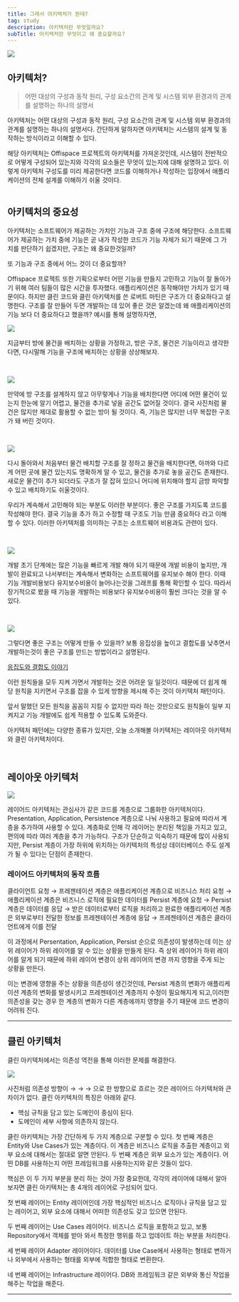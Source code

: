 ```yaml
---
title: 그래서 아키텍처가 뭔데?
tag: study
description: 아키텍처란 무엇일까요?
subTitle: 아키텍처란 무엇이고 왜 중요할까요?
---
```


![](/images/study/what-is-architecture/1.png)

## 아키텍처?

> 어떤 대상의 구성과 동작 원리,
> 구성 요소간의 관계 및 시스템 외부 환경과의 관계를 설명하는 하나의 설명서

아키텍처는 어떤 대상의 구성과 동작 원리, 구성 요소간의 관계 및 시스템 외부 환경과의 관계를 설명하는 하나의 설명서다. 간단하게 말하자면 아키텍처는 시스템의 설계 및 동작하는 방식이라고 이해할 수 있다.

해당 아키텍처는 Offispace 프로젝트의 아키텍처를 가져온것인데, 시스템이 전반적으로 어떻게 구성되어 있는지와 각각의 요소들은 무엇이 있는지에 대해 설명하고 있다. 이렇게 아키텍처 구성도를 미리 제공한다면 코드를 이해하거나 작성하는 입장에서 애플리케이션의 전체 설계를 이해하기 쉬울 것이다.<br /><br />

## 아키텍처의 중요성

아키텍처는 소프트웨어가 제공하는 가치인 기능과 구조 중에 구조에 해당한다. 소프트웨어가 제공하는 가치 중에 기능은 곧 내가 작성한 코드가 기능 자체가 되기 때문에 그 가치를 판단하기 쉽겠지만, 구조는 왜 중요한것일까?

또 기능과 구조 중에서 어느 것이 더 중요할까?

Offispace 프로젝트 또한 기획으로부터 어떤 기능을 만들지 고민하고 기능이 잘 돌아가기 위해 여러 팀들이 많은 시간을 투자했다. 애플리케이션은 동작해야만 가치가 있기 때문이다. 하지만 클린 코드와 클린 아키텍처를 쓴 로버트 마틴은 구조가 더 중요하다고 설명한다. 구조를 잘 만들어 두면 개발하는 데 있어 좋은 것은 알겠는데 왜 애플리케이션의 기능 보다 더 중요하다고 했을까? 예시를 통해 설명하자면,

![](/images/study/what-is-architecture/2.png)

지금부터 방에 물건을 배치하는 상황을 가정하고, 방은 구조, 물건은 기능이라고 생각한다면, 다시말해 기능을 구조에 배치하는 상황을 상상해보자.

<br />

![](/images/study/what-is-architecture/3.png)

만약에 방 구조를 설계하지 않고 아무렇게나 기능을 배치한다면 어디에 어떤 물건이 있는지 한눈에 알기 어렵고, 물건을 추가로 넣을 공간도 없어질 것이다. 결국 사진처럼 물건은 많지만 제대로 활용할 수 없는 방이 될 것이다. 즉, 기능은 많지만 너무 복잡한 구조가 돼 버린 것이다.

<br />

![](/images/study/what-is-architecture/4.png)

다시 돌아와서 처음부터 물건 배치할 구조를 잘 정하고 물건을 배치한다면, 아까와 다르게 어떤 곳에 물건 있는지도 명확하게 알 수 있고, 물건을 추가로 놓을 공간도 존재한다. 새로운 물건이 추가 되더라도 구조가 잘 잡혀 있으니 어디에 위치해야 할지 금방 파악할 수 있고 배치하기도 쉬울것이다.

우리가 계속해서 고민해야 되는 부분도 이러한 부분이다. 좋은 구조를 가지도록 코드를 작성해야 한다. 결국 기능을 추가 하고 수정할 때 구조도 기능 만큼 중요하다 라고 이해할 수 있다. 이러한 아키텍처를 의미하는 구조는 소프트웨어 비용과도 관련이 있다.

<br />

![](/images/study/what-is-architecture/5.png)

개발 초기 단계에는 많은 기능을 빠르게 개발 해야 되기 때문에 개발 비용이 높지만, 개발이 완료되고 나서부터는 계속해서 변화하는 소프트웨어를 유지보수 해야 한다. 이때 기능 개발비용보다 유지보수비용이 늘어나는것을 그래프를 통해 확인할 수 있다. 따라서 장기적으로 봤을 때 기능을 개발하는 비용보다 유지보수비용이 훨씬 크다는 것을 알 수 있다.

<br />

![](/images/study/what-is-architecture/6.png)

그렇다면 좋은 구조는 어떻게 만들 수 있을까? 보통 응집성을 높이고 결합도를 낮추면서 개발하는것이 좋은 구조를 만드는 방법이라고 설명된다.

[응집도와 결합도 이야기 ](https://www.banghojin.site/study/coupling-cohesion)

이런 원칙들을 모두 지켜 가면서 개발하는 것은 어려운 일 일것이다. 때문에 더 쉽게 해당 원칙을 지키면서 구조를 잡을 수 있게 방향을 제시해 주는 것이 아키텍처 패턴이다.

앞서 말했던 모든 원칙을 꼼꼼히 지킬 수 없지만 따라 하는 것만으로도 원칙들이 일부 지켜지고 기능 개발에도 쉽게 적용할 수 있도록 도와준다.

아키텍처 패턴에는 다양한 종류가 있지만, 오늘 소개해볼 아키텍처는 레이아웃 아키텍처와 클린 아키텍처이다.

<br />

## 레이아웃 아키텍처

![](/images/study/what-is-architecture/7.png)

레이어드 아키텍처는 관심사가 같은 코드를 계층으로 그룹화한 아키텍처이다. Presentation, Application, Persistence 계층으로 나눠 사용하고 필요에 따라서 계층을 추가하여 사용할 수 있다. 계층화로 인해 각 레이어는 분리된 책임을 가지고 있고, 편의에 따라 여러 계층을 추가 가능하다. 구조가 단순하고 익숙하기 때문에 많이 사용되지만, Persist 계층이 가장 하위에 위치하는 아키텍처의 특성상 데이터베이스 주도 설계가 될 수 있다는 단점이 존재한다.

### 레이어드 아키텍처의 동작 흐름

클라이언트 요청 → 프레젠테이션 계층은 애플리케이션 계층으로 비즈니스 처리 요청 → 애플리케이션 계층은 비즈니스 로직에 필요한 데이터를 Persist 계층에 요청 → Persist 계층은 데이터를 응답 → 받은 데이터로부터 로직을 처리하고 완료한 애플리케이션 계층은 외부로부터 전달한 정보를 프레젠테이션 계층에 응답 → 프레젠테이션 계층은 클라이언트에게 이를 전달

이 과정에서 Persentation, Application, Persist 순으로 의존성이 발생하는데 이는 상위 레이어가 하위 레이어를 알 수 있는 상황을 만들게 된다. 즉 상위 레이어가 하위 레이어를 알게 되기 때문에 하위 레이어 변경이 상위 레이어의 변경 까지 영향을 주게 되는 상황을 만든다.

이는 변경에 영향을 주는 상황을 의존성이 생긴것인데, Persist 계층의 변화가 애플리케이션 계층의 변화를 발생시키고 프레젠테이션 계층까지 수정이 필요해지게 되고,이러한 의존성을 갖는 경우 한 계층의 변화가 다른 계층에까지 영향을 주기 때문에 코드 변경이 어려워 진다.

---

## 클린 아키텍처

클린 아키텍처에서는 의존성 역전을 통해 이러한 문제를 해결한다.

![](/images/study/what-is-architecture/8.png)

사진처럼 의존성 방향이 → → → 으로 한 방향으로 흐르는 것은 레이어드 아키텍처와 큰 차이가 없다. 클린 아키텍처의 특징은 아래와 같다.

- 핵심 규칙을 담고 있는 도메인이 중심이 된다.
- 도메인이 세부 사항에 의존하지 않는다.

클린 아키텍처는 가장 간단하게 두 가지 계층으로 구분할 수 있다. 첫 번째 계층은 Entity와 Use Cases가 있는 계층이다. 이 계층은 비즈니스 로직을 추출한 계층이고 외부 요소에 대해서는 절대로 알면 안된다. 두 번째 계층은 외부 요소가 있는 계층이다. 어떤 DB를 사용하는지 어떤 프레임워크를 사용하는지와 같은 것들이 있다.

핵심은 이 두 가지 부분을 분리 하는 것이 가장 중요한데, 각각의 레이어에 대해서 알아보자면 클린 아키텍처는 총 4개의 레이어로 구성되어 있다.

첫 번째 레이어는 Entity 레이어인데 가장 핵심적인 비즈니스 로직이나 규칙을 담고 있는 레이어고, 외부 요소에 대해서 어떠한 의존성도 갖고 있으면 안된다.

두 번째 레이어는 Use Cases 레이어다. 비즈니스 로직을 포함하고 있고, 보통 Repository에서 객체를 받아 와서 특정한 행위를 하고 업데이트 하는 부분을 처리한다.

세 번째 레이어 Adapter 레이어이다. 데이터를 Use Case에서 사용하는 형태로 변하거나 외부에서 사용하는 형태를 외부에 적합한 형태로 변환한다.

네 번째 레이어는 Infrastructure 레이어다. DB와 프레임워크 같은 외부와 통신 작업을 해주는 작업을 해준다.

---
